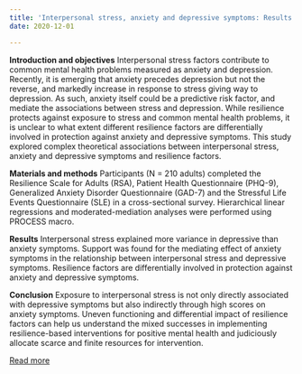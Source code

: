```yaml
---
title: 'Interpersonal stress, anxiety and depressive symptoms: Results from a moderated mediation analysis with resilience'
date: 2020-12-01

---
```

**Introduction and objectives**
Interpersonal stress factors contribute to common mental health problems measured as anxiety and depression. Recently, it is emerging that anxiety precedes depression but not the reverse, and markedly increase in response to stress giving way to depression. As such, anxiety itself could be a predictive risk factor, and mediate the associations between stress and depression. While resilience protects against exposure to stress and common mental health problems, it is unclear to what extent different resilience factors are differentially involved in protection against anxiety and depressive symptoms. This study explored complex theoretical associations between interpersonal stress, anxiety and depressive symptoms and resilience factors.

**Materials and methods**
Participants (N = 210 adults) completed the Resilience Scale for Adults (RSA), Patient Health Questionnaire (PHQ-9), Generalized Anxiety Disorder Questionnaire (GAD-7) and the Stressful Life Events Questionnaire (SLE) in a cross-sectional survey. Hierarchical linear regressions and moderated-mediation analyses were performed using PROCESS macro.

**Results**
Interpersonal stress explained more variance in depressive than anxiety symptoms. Support was found for the mediating effect of anxiety symptoms in the relationship between interpersonal stress and depressive symptoms. Resilience factors are differentially involved in protection against anxiety and depressive symptoms.

**Conclusion**
Exposure to interpersonal stress is not only directly associated with depressive symptoms but also indirectly through high scores on anxiety symptoms. Uneven functioning and differential impact of resilience factors can help us understand the mixed successes in implementing resilience-based interventions for positive mental health and judiciously allocate scarce and finite resources for intervention.

[Read more](https://doi.org/10.1016/j.anyes.2020.07.003)